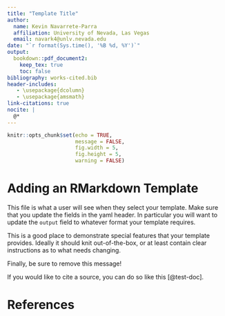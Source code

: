 ```yaml
---
title: "Template Title"
author:
  name: Kevin Navarrete-Parra
  affiliation: University of Nevada, Las Vegas
  email: navark4@unlv.nevada.edu
date: "`r format(Sys.time(), '%B %d, %Y')`"
output: 
  bookdown::pdf_document2:
    keep_tex: true
    toc: false
bibliography: works-cited.bib
header-includes:
   - \usepackage{dcolumn}
   - \usepackage{amsmath}
link-citations: true
nocite: |
  @*
---
```


```r
knitr::opts_chunk$set(echo = TRUE, 
                      message = FALSE, 
                      fig.width = 5,
                      fig.height = 5,
                      warning = FALSE)
```

# Adding an RMarkdown Template

This file is what a user will see when they select your template. Make sure that you update the fields in the yaml header. In particular you will want to update the `output` field to whatever format your template requires.

This is a good place to demonstrate special features that your template provides. Ideally it should knit out-of-the-box, or at least contain clear instructions as to what needs changing.

Finally, be sure to remove this message!

If you would like to cite a source, you can do so like this [@test-doc]. 


# References
